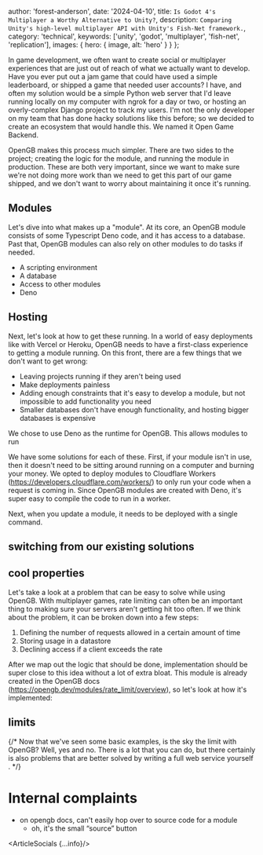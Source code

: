 
  author: 'forest-anderson',
  date: '2024-04-10',
  title: `Is Godot 4's Multiplayer a Worthy Alternative to Unity?`,
  description: `Comparing Unity's high-level multiplayer API with Unity's Fish-Net framework.`,
  category: 'technical',
  keywords: ['unity', 'godot', 'multiplayer', 'fish-net', 'replication'],
  images: {
    hero: {
      image,
      alt: 'hero'
    }
  }
};

In game development, we often want to create social or multiplayer experiences
that are just out of reach of what we actually want to develop. Have you ever
put out a jam game that could have used a simple leaderboard, or shipped a game
that needed user accounts? I have, and often my solution would be a simple
Python web server that I'd leave running locally on my computer with ngrok for a
day or two, or hosting an overly-complex Django project to track my users. I'm
not the only developer on my team that has done hacky solutions like this
before; so we decided to create an ecosystem that would handle this. We named it
Open Game Backend.

OpenGB makes this process much simpler. There are two sides to the project;
creating the logic for the module, and running the module in production. These
are both very important, since we want to make sure we're not doing more work
than we need to get this part of our game shipped, and we don't want to worry
about maintaining it once it's running.

## Modules

Let's dive into what makes up a "module". At its core, an OpenGB module consists
of some Typescript Deno code, and it has access to a database. Past that, OpenGB
modules can also rely on other modules to do tasks if needed.

- A scripting environment
- A database
- Access to other modules
- Deno

## Hosting

Next, let's look at how to get these running. In a world of easy deployments
like with Vercel or Heroku, OpenGB needs to have a
first-class experience to getting a module running. On this front, there are a
few things that we don't want to get wrong:

- Leaving projects running if they aren't being used
- Make deployments painless
- Adding enough constraints that it's easy to develop a module, but not
  impossible to add functionality you need
- Smaller databases don't have enough functionality, and hosting bigger
  databases is expensive

We chose to use Deno as the runtime for OpenGB. This allows modules to run 

We have some solutions for each of these. First, if your module isn't in use,
then it doesn't need to be sitting around running on a computer and burning your
money. We opted to deploy modules to Cloudflare Workers
(https://developers.cloudflare.com/workers/) to only run your code when a
request is coming in. Since OpenGB modules are created with Deno, it's super
easy to compile the code to run in a worker.

Next, when you update a module, it needs to be deployed with a single command.

## switching from our existing solutions

## cool properties

Let's take a look at a problem that can be easy to solve while using OpenGB.
With multiplayer games, rate limiting can often be an important thing to making
sure your servers aren't getting hit too often. If we think about the problem,
it can be broken down into a few steps:

1. Defining the number of requests allowed in a certain amount of time
2. Storing usage in a datastore
3. Declining access if a client exceeds the rate

After we map out the logic that should be done, implementation should be super
close to this idea without a lot of extra bloat. This module is already created
in the OpenGB docs (https://opengb.dev/modules/rate_limit/overview), so let's
look at how it's implemented:

## limits

{/* Now that we've seen some basic examples, is the sky the limit with OpenGB? Well,
yes and no. There is a lot that you can do, but there certainly is also problems
that are better solved by writing a full web service yourself <examples>.  */}

# Internal complaints

- on opengb docs, can't easily hop over to source code for a module
    - oh, it's the small “source” button

<ArticleSocials {...info}/>